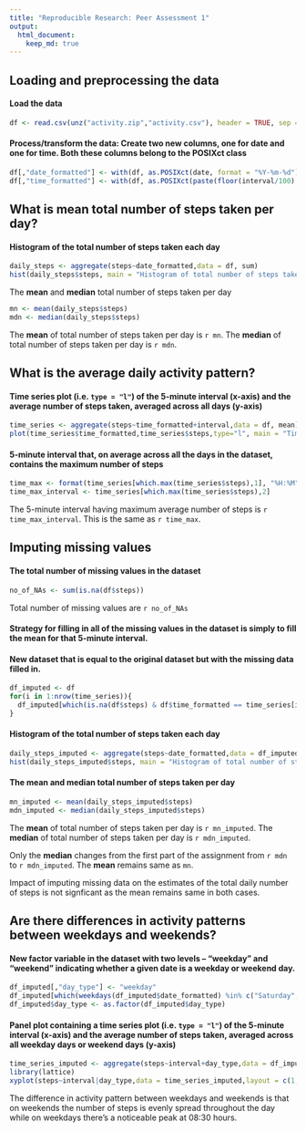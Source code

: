 ```yaml
---
title: "Reproducible Research: Peer Assessment 1"
output: 
  html_document:
    keep_md: true
---
```



## Loading and preprocessing the data

#### Load the data

```r
df <- read.csv(unz("activity.zip","activity.csv"), header = TRUE, sep = ",")
```

#### Process/transform the data: Create two new columns, one for date and one for time. Both these columns belong to the POSIXct class

```r
df[,"date_formatted"] <- with(df, as.POSIXct(date, format = "%Y-%m-%d"))
df[,"time_formatted"] <- with(df, as.POSIXct(paste(floor(interval/100), interval %% 100, sep = ":"), format = "%H:%M"))
```

## What is mean total number of steps taken per day?

#### Histogram of the total number of steps taken each day

```r
daily_steps <- aggregate(steps~date_formatted,data = df, sum)
hist(daily_steps$steps, main = "Histogram of total number of steps taken per day", xlab = "Total number of steps per day", ylab = "Frequency")
```

The **mean** and **median** total number of steps taken per day

```r
mn <- mean(daily_steps$steps)
mdn <- median(daily_steps$steps)
```

The **mean** of total number of steps taken per day is `r mn`.
The **median** of total number of steps taken per day is `r mdn`.

## What is the average daily activity pattern?

#### Time series plot (i.e. `type = "l"`) of the 5-minute interval (x-axis) and the average number of steps taken, averaged across all days (y-axis)

```r
time_series <- aggregate(steps~time_formatted+interval,data = df, mean)
plot(time_series$time_formatted,time_series$steps,type="l", main = "Time series plot of the average number of steps taken", xlab = "Time of the day", ylab = "Average number of steps taken")
```

#### 5-minute interval that, on average across all the days in the dataset, contains the maximum number of steps

```r
time_max <- format(time_series[which.max(time_series$steps),1], "%H:%M")
time_max_interval <- time_series[which.max(time_series$steps),2]
```

The 5-minute interval having maximum average number of steps is `r time_max_interval`. This is the same as `r time_max`.

## Imputing missing values

#### The total number of missing values in the dataset

```r
no_of_NAs <- sum(is.na(df$steps))
```

Total number of missing values are `r no_of_NAs`

#### Strategy for filling in all of the missing values in the dataset is simply to fill the mean for that 5-minute interval.

#### New dataset that is equal to the original dataset but with the missing data filled in.

```r
df_imputed <- df
for(i in 1:nrow(time_series)){
  df_imputed[which(is.na(df$steps) & df$time_formatted == time_series[i,1]), "steps"] <- time_series[i,"steps"]
}
```

#### Histogram of the total number of steps taken each day

```r
daily_steps_imputed <- aggregate(steps~date_formatted,data = df_imputed, sum)
hist(daily_steps_imputed$steps, main = "Histogram of total number of steps taken per day", xlab = "Total number of steps per day", ylab = "Frequency")
```

#### The **mean** and **median** total number of steps taken per day

```r
mn_imputed <- mean(daily_steps_imputed$steps)
mdn_imputed <- median(daily_steps_imputed$steps)
```

The **mean** of total number of steps taken per day is `r mn_imputed`.
The **median** of total number of steps taken per day is `r mdn_imputed`.

Only the **median** changes from the first part of the assignment from `r mdn` to `r mdn_imputed`. The **mean** remains same as `mn`.

Impact of imputing missing data on the estimates of the total daily number of steps is not signficant as the mean remains same in both cases.

## Are there differences in activity patterns between weekdays and weekends?

#### New factor variable in the dataset with two levels -- "weekday" and "weekend" indicating whether a given date is a weekday or weekend day.

```r
df_imputed[,"day_type"] <- "weekday"
df_imputed[which(weekdays(df_imputed$date_formatted) %in% c("Saturday","Sunday")),"day_type"] <- "weekend"
df_imputed$day_type <- as.factor(df_imputed$day_type)
```

#### Panel plot containing a time series plot (i.e. `type = "l"`) of the 5-minute interval (x-axis) and the average number of steps taken, averaged across all weekday days or weekend days (y-axis)

```r
time_series_imputed <- aggregate(steps~interval+day_type,data = df_imputed, mean)
library(lattice)
xyplot(steps~interval|day_type,data = time_series_imputed,layout = c(1,2), type = "l", main = "Time series plot with imputed data", xlab = "Interval", ylab = "Number of Steps")
```

The difference in activity pattern between weekdays and weekends is that on weekends the number of steps is evenly spread throughout the day while on weekdays there's a noticeable peak at 08:30 hours.